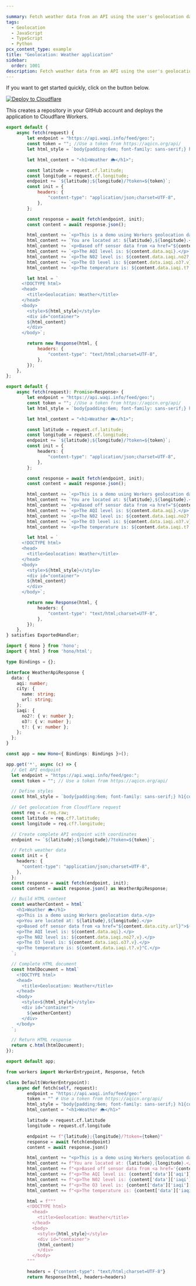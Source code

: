 ```yaml
---

summary: Fetch weather data from an API using the user's geolocation data.
tags:
  - Geolocation
  - JavaScript
  - TypeScript
  - Python
pcx_content_type: example
title: "Geolocation: Weather application"
sidebar:
  order: 1001
description: Fetch weather data from an API using the user's geolocation data.
---
```


If you want to get started quickly, click on the button below.

[![Deploy to Cloudflare](https://deploy.workers.cloudflare.com/button)](https://deploy.workers.cloudflare.com/?url=https://github.com/cloudflare/docs-examples/tree/main/workers/geolocation-app-weather)

This creates a repository in your GitHub account and deploys the application to Cloudflare Workers.


<Tabs syncKey="workersExamples"> <TabItem label="JavaScript" icon="seti:javascript">

```js
export default {
	async fetch(request) {
		let endpoint = "https://api.waqi.info/feed/geo:";
		const token = ""; //Use a token from https://aqicn.org/api/
		let html_style = `body{padding:6em; font-family: sans-serif;} h1{color:#f6821f}`;

		let html_content = "<h1>Weather 🌦</h1>";

		const latitude = request.cf.latitude;
		const longitude = request.cf.longitude;
		endpoint += `${latitude};${longitude}/?token=${token}`;
		const init = {
			headers: {
				"content-type": "application/json;charset=UTF-8",
			},
		};

		const response = await fetch(endpoint, init);
		const content = await response.json();

		html_content += `<p>This is a demo using Workers geolocation data. </p>`;
		html_content += `You are located at: ${latitude},${longitude}.</p>`;
		html_content += `<p>Based off sensor data from <a href="${content.data.city.url}">${content.data.city.name}</a>:</p>`;
		html_content += `<p>The AQI level is: ${content.data.aqi}.</p>`;
		html_content += `<p>The N02 level is: ${content.data.iaqi.no2?.v}.</p>`;
		html_content += `<p>The O3 level is: ${content.data.iaqi.o3?.v}.</p>`;
		html_content += `<p>The temperature is: ${content.data.iaqi.t?.v}°C.</p>`;

		let html = `
      <!DOCTYPE html>
      <head>
        <title>Geolocation: Weather</title>
      </head>
      <body>
        <style>${html_style}</style>
        <div id="container">
        ${html_content}
        </div>
      </body>`;

		return new Response(html, {
			headers: {
				"content-type": "text/html;charset=UTF-8",
			},
		});
	},
};
```

</TabItem> <TabItem label="TypeScript" icon="seti:typescript">

```ts
export default {
	async fetch(request): Promise<Response> {
		let endpoint = "https://api.waqi.info/feed/geo:";
		const token = ""; //Use a token from https://aqicn.org/api/
		let html_style = `body{padding:6em; font-family: sans-serif;} h1{color:#f6821f}`;

		let html_content = "<h1>Weather 🌦</h1>";

		const latitude = request.cf.latitude;
		const longitude = request.cf.longitude;
		endpoint += `${latitude};${longitude}/?token=${token}`;
		const init = {
			headers: {
				"content-type": "application/json;charset=UTF-8",
			},
		};

		const response = await fetch(endpoint, init);
		const content = await response.json();

		html_content += `<p>This is a demo using Workers geolocation data. </p>`;
		html_content += `You are located at: ${latitude},${longitude}.</p>`;
		html_content += `<p>Based off sensor data from <a href="${content.data.city.url}">${content.data.city.name}</a>:</p>`;
		html_content += `<p>The AQI level is: ${content.data.aqi}.</p>`;
		html_content += `<p>The N02 level is: ${content.data.iaqi.no2?.v}.</p>`;
		html_content += `<p>The O3 level is: ${content.data.iaqi.o3?.v}.</p>`;
		html_content += `<p>The temperature is: ${content.data.iaqi.t?.v}°C.</p>`;

		let html = `
      <!DOCTYPE html>
      <head>
        <title>Geolocation: Weather</title>
      </head>
      <body>
        <style>${html_style}</style>
        <div id="container">
        ${html_content}
        </div>
      </body>`;

		return new Response(html, {
			headers: {
				"content-type": "text/html;charset=UTF-8",
			},
		});
	},
} satisfies ExportedHandler;
```

</TabItem> <TabItem label="Hono" icon="seti:typescript">

```ts
import { Hono } from 'hono';
import { html } from 'hono/html';

type Bindings = {};

interface WeatherApiResponse {
  data: {
    aqi: number;
    city: {
      name: string;
      url: string;
    };
    iaqi: {
      no2?: { v: number };
      o3?: { v: number };
      t?: { v: number };
    };
  };
}

const app = new Hono<{ Bindings: Bindings }>();

app.get('*', async (c) => {
  // Get API endpoint
  let endpoint = "https://api.waqi.info/feed/geo:";
  const token = ""; // Use a token from https://aqicn.org/api/

  // Define styles
  const html_style = `body{padding:6em; font-family: sans-serif;} h1{color:#f6821f}`;

  // Get geolocation from Cloudflare request
  const req = c.req.raw;
  const latitude = req.cf?.latitude;
  const longitude = req.cf?.longitude;

  // Create complete API endpoint with coordinates
  endpoint += `${latitude};${longitude}/?token=${token}`;

  // Fetch weather data
  const init = {
    headers: {
      "content-type": "application/json;charset=UTF-8",
    },
  };
  const response = await fetch(endpoint, init);
  const content = await response.json() as WeatherApiResponse;

  // Build HTML content
  const weatherContent = html`
    <h1>Weather 🌦</h1>
    <p>This is a demo using Workers geolocation data.</p>
    <p>You are located at: ${latitude},${longitude}.</p>
    <p>Based off sensor data from <a href="${content.data.city.url}">${content.data.city.name}</a>:</p>
    <p>The AQI level is: ${content.data.aqi}.</p>
    <p>The N02 level is: ${content.data.iaqi.no2?.v}.</p>
    <p>The O3 level is: ${content.data.iaqi.o3?.v}.</p>
    <p>The temperature is: ${content.data.iaqi.t?.v}°C.</p>
  `;

  // Complete HTML document
  const htmlDocument = html`
    <!DOCTYPE html>
    <head>
      <title>Geolocation: Weather</title>
    </head>
    <body>
      <style>${html_style}</style>
      <div id="container">
        ${weatherContent}
      </div>
    </body>
  `;

  // Return HTML response
  return c.html(htmlDocument);
});

export default app;
```

</TabItem> <TabItem label="Python" icon="seti:python">

```py
from workers import WorkerEntrypoint, Response, fetch

class Default(WorkerEntrypoint):
    async def fetch(self, request):
        endpoint = "https://api.waqi.info/feed/geo:"
        token = "" # Use a token from https://aqicn.org/api/
        html_style = "body{padding:6em; font-family: sans-serif;} h1{color:#f6821f}"
        html_content = "<h1>Weather 🌦</h1>"

        latitude = request.cf.latitude
        longitude = request.cf.longitude

        endpoint += f"{latitude};{longitude}/?token={token}"
        response = await fetch(endpoint)
        content = await response.json()

        html_content += "<p>This is a demo using Workers geolocation data. </p>"
        html_content += f"You are located at: {latitude},{longitude}.</p>"
        html_content += f"<p>Based off sensor data from <a href='{content['data']['city']['url']}'>{content['data']['city']['name']}</a>:</p>"
        html_content += f"<p>The AQI level is: {content['data']['aqi']}.</p>"
        html_content += f"<p>The N02 level is: {content['data']['iaqi']['no2']['v']}.</p>"
        html_content += f"<p>The O3 level is: {content['data']['iaqi']['o3']['v']}.</p>"
        html_content += f"<p>The temperature is: {content['data']['iaqi']['t']['v']}°C.</p>"

        html = f"""
        <!DOCTYPE html>
          <head>
            <title>Geolocation: Weather</title>
          </head>
          <body>
            <style>{html_style}</style>
            <div id="container">
            {html_content}
            </div>
          </body>
        """

        headers = {"content-type": "text/html;charset=UTF-8"}
        return Response(html, headers=headers)
```

</TabItem> </Tabs>

